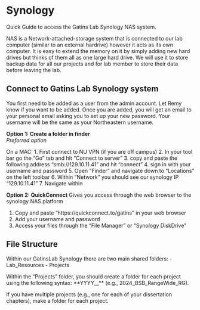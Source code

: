 # Synology

Quick Guide to access the Gatins Lab Synology NAS system.

NAS is a Network-attached-storage system that is connected to our lab computer (similar to an external hardrive) however it acts as its own computer. It is easy to extend the memory on it by simply adding new hard drives but thinks of them all as one large hard drive. We will use it to store backup data for all our projects and for lab member to store their data before leaving the lab. 

## Connect to Gatins Lab Synology system

You first need to be added as a user from the admin account. Let Remy know if you want to be added. Once you are added, you will get an email to your personal email asking you to set up your new password. Your username will be the same as your Northeastern username. 

**Option 1: Create a folder in finder**  
*Preferred option*

On a MAC:
1. First connect to NU VPN (if you are off campus)
2. In your tool bar go the "Go" tab and hit "Connect to server"
3. copy and paste the following address "smb://129.10.11.41" and hit "connect"
4. sign in with your username and password
5. Open "Finder" and navigate down to "Locations" on the left toolbar 
6. Within "Network" you should see our synology IP "129.10.11.41"
7. Navigate within 


**Option 2: QuickConnect**
Gives you access through the web browser to the synology NAS platform

1. Copy and paste "https://quickconnect.to/gatins" in your web browser
2. Add your username and password
3. Access your files through the "File Manager" or "Synology DiskDrive"


## File Structure

Within our GatinsLab Synology there are two main shared folders: 
- Lab_Resources
- Projects

Within the "Projects" folder, you should create a folder for each project using the following syntax: **YYYY_<ProjectName>_<YourInitials>** (e.g., 2024_BSB_RangeWide_RG).  

If you have multiple projects (e.g., one for each of your dissertation chapters), make a folder for each project. 



